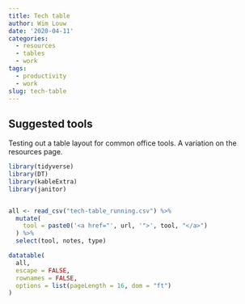 ```yaml
---
title: Tech table
author: Wim Louw
date: '2020-04-11'
categories:
  - resources
  - tables
  - work
tags:
  - productivity
  - work
slug: tech-table
---
```


## Suggested tools

Testing out a table layout for common office tools. A variation on the resources page.

```r

library(tidyverse)
library(DT)
library(kableExtra)
library(janitor)


all <- read_csv("tech-table_running.csv") %>%
  mutate(
    tool = paste0('<a href="', url, '">', tool, "</a>")
  ) %>%
  select(tool, notes, type)

datatable(
  all,
  escape = FALSE,
  rownames = FALSE,
  options = list(pageLength = 16, dom = "ft")
)


```

